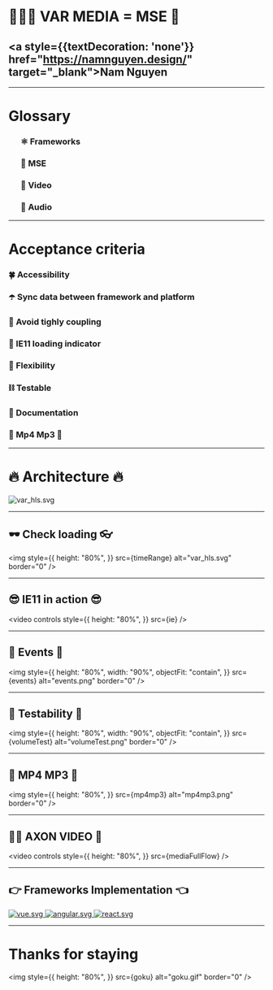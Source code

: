 


<Head>
  <title>VAR MEDIA = MSE</title>
</Head>

# 👨🏻‍💻 VAR MEDIA = MSE 🎉

## <a style={{textDecoration: 'none'}} href="https://namnguyen.design/" target="\_blank">Nam Nguyen</a>

---

# Glossary

<ul>
  <h3>⚛️ Frameworks</h3>
  <h3>🔮 MSE</h3>
  <h3>🎥 Video</h3>
  <h3>🎵 Audio</h3>
</ul>

---

# Acceptance criteria

<div
  style={{
    height: "80%",
  }}
>
  <Steps>
    <h3>🍀 Accessibility</h3>
    <h3>☂️ Sync data between framework and platform</h3>
    <h3>🍴 Avoid tighly coupling</h3>
    <h3>🎱 IE11 loading indicator</h3>
    <h3>🥋 Flexibility</h3>
    <h3>⛓ Testable</h3>
    <h3>📖 Documentation</h3>
    <h3>🎥 Mp4 Mp3 🎵</h3>
  </Steps>
</div>

---

# 🔥 Architecture 🔥

<img src={var_hls} alt="var_hls.svg" border="0" />

---

## 🕶 Check loading 👓

<img
  style={{
    height: "80%",
  }}
  src={timeRange}
  alt="var_hls.svg"
  border="0"
/>

---

## 😎 IE11 in action 😎

<video
  controls
  style={{
    height: "80%",
  }}
  src={ie}
/>

---

## 🎪 Events 🎪

<img
  style={{
    height: "80%",
    width: "90%",
    objectFit: "contain",
  }}
  src={events}
  alt="events.png"
  border="0"
/>

---

## 🤜 Testability 🤛

<img
  style={{
    height: "80%",
    width: "90%",
    objectFit: "contain",
  }}
  src={volumeTest}
  alt="volumeTest.png"
  border="0"
/>

---

## 🎥 MP4 MP3 🎵

<img
  style={{
    height: "80%",
  }}
  src={mp4mp3}
  alt="mp4mp3.png"
  border="0"
/>

---

## 👮‍♂️ AXON VIDEO 👮

<video
  controls
  style={{
    height: "80%",
  }}
  src={mediaFullFlow}
/>

---

## 👉 Frameworks Implementation 👈

<div
  style={{
    display: "flex",
    height: "80%",
    justifyContent: "center",
    alignItems: "center",
  }}
>
  <a
    style={{ width: "33%" }}
    href="https://vue-hlsjs.netlify.app/"
    target="_blank"
  >
    <img src={vue} alt="vue.svg" border="0" />
  </a>
  <a
    style={{ width: "33%" }}
    href="https://angular-hlsjs.netlify.app/"
    target="_blank"
  >
    <img src={angular} alt="angular.svg" border="0" />
  </a>
  <a
    style={{ width: "33%" }}
    href="https://react-rock-hls.netlify.app/"
    target="_blank"
  >
    <img src={react} alt="react.svg" border="0" />
  </a>
</div>

---

# Thanks for staying

<img
  style={{
    height: "80%",
  }}
  src={goku}
  alt="goku.gif"
  border="0"
/>
